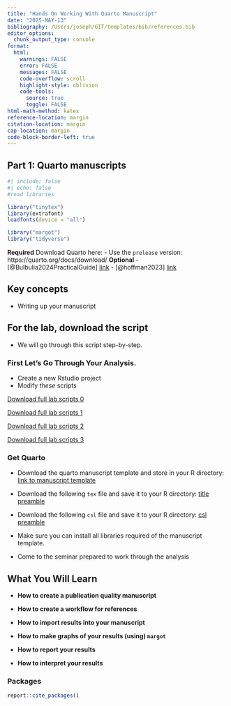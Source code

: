 ```yaml
---
title: "Hands On Working With Quarto Manuscript"
date: "2025-MAY-13"
bibliography: /Users/joseph/GIT/templates/bib/references.bib
editor_options: 
  chunk_output_type: console
format:
  html:
    warnings: FALSE
    error: FALSE
    messages: FALSE
    code-overflow: scroll
    highlight-style: oblivion
    code-tools:
      source: true
      toggle: FALSE
html-math-method: katex
reference-location: margin
citation-location: margin
cap-location: margin
code-block-border-left: true
---
```


## Part 1: Quarto manuscripts

```r
#| include: false
#| echo: false
#read libraries

library("tinytex")
library(extrafont)
loadfonts(device = "all")

library("margot")
library("tidyverse")
```


::: {.callout-note}
**Required**
Download Quarto here: 
- Use the `prelease` version: https://quarto.org/docs/download/
**Optional**
- [@Bulbulia2024PracticalGuide] [link](https://osf.io/preprints/psyarxiv/uyg3d)
- [@hoffman2023] [link](https://arxiv.org/pdf/2304.09460.pdf)
:::

::: {.callout-important}
## Key concepts
- Writing up your manuscript

:::

::: {.callout-important}
## For the lab, download the script
- We will go through this script step-by-step.
:::


### First Let's Go Through Your Analysis. 

-  Create a new Rstudio project
-  Modify *these* scripts


::: {.callout-note-script-0}
[Download full lab scripts 0](../laboratory/lab-10/00-setup-L10.R)
:::


::: {.callout-note-script-1}
[Download full lab scripts 1](../laboratory/ ../laboratory/lab-10/01-init-L10.R)
:::

::: {.callout-note-script-2}
[Download full lab scripts 2]( ../laboratory/lab-10/02-make-wide-L10.R)
:::

::: {.callout-note-script-3}
[Download full lab scripts 3](../laboratory/lab-10/03-models-L10.R)
:::


### Get Quarto

- Download the quarto manuscript template and store in your R directory: [link to manuscript template](https://raw.githubusercontent.com/go-bayes/psych-434-2025/refs/heads/main/quarto/template-quarto-manuscript.qmd)

<!-- - Download the following `tex` file and save it to your R directory: -->
<!-- [latex macros](https://raw.githubusercontent.com/go-bayes/templates/main/quarto/latex.tex) -->


- Download the following `tex` file and save it to your R directory:
[title preamble](https://raw.githubusercontent.com/go-bayes/templates/main/quarto/title.tex)


- Download the following `csl` file and save it to your R directory:
[csl preamble](https://raw.githubusercontent.com/go-bayes/templates/refs/heads/main/csl/apa-ann-7.csl)

- Make sure you can install all libraries required of the manuscript template.
- Come to the seminar prepared to work through the analysis



## What You Will Learn

- **How to create a publication quality manuscript** 

- **How to create a workflow for references** 

- **How to import results into your manuscript** 

- **How to make graphs of your results (using) `margot`** 

- **How to report your results**

- **How to interpret your results**


### Packages

```r
report::cite_packages()
```




